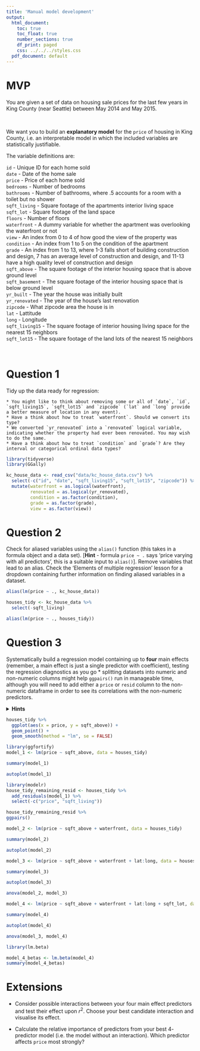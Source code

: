 ```yaml
---
title: 'Manual model development'
output:
  html_document:
    toc: true
    toc_float: true
    number_sections: true
    df_print: paged
    css: ../../../styles.css
  pdf_document: default
---
```



# MVP

You are given a set of data on housing sale prices for the last few years in King County (near Seattle) between May 2014 and May 2015.

<br>
<div class="emphasis">
We want you to build an **explanatory model** for the `price` of housing in King County, i.e. an interpretable model in which the included variables are statistically justifiable.

The variable definitions are:

`id` - Unique ID for each home sold  
`date` - Date of the home sale  
`price` - Price of each home sold  
`bedrooms` - Number of bedrooms  
`bathrooms` - Number of bathrooms, where .5 accounts for a room with a toilet but no shower  
`sqft_living` - Square footage of the apartments interior living space  
`sqft_lot` - Square footage of the land space  
`floors` - Number of floors  
`waterfront` - A dummy variable for whether the apartment was overlooking the waterfront or not  
`view` - An index from 0 to 4 of how good the view of the property was  
`condition` - An index from 1 to 5 on the condition of the apartment  
`grade` - An index from 1 to 13, where 1-3 falls short of building construction and design, 7 has an average level of construction and design, and 11-13 have a high quality level of construction and design  
`sqft_above` - The square footage of the interior housing space that is above ground level  
`sqft_basement` - The square footage of the interior housing space that is below ground level  
`yr_built` - The year the house was initially built  
`yr_renovated` - The year of the house’s last renovation  
`zipcode` - What zipcode area the house is in  
`lat` - Lattitude  
`long` - Longitude  
`sqft_living15` - The square footage of interior housing living space for the nearest 15 neighbors  
`sqft_lot15` - The square footage of the land lots of the nearest 15 neighbors  
</div>
<br>


# Question 1

Tidy up the data ready for regression:

    * You might like to think about removing some or all of `date`, `id`, `sqft_living15`, `sqft_lot15` and `zipcode` (`lat` and `long` provide a better measure of location in any event).
    * Have a think about how to treat `waterfront`. Should we convert its type?
    * We converted `yr_renovated` into a `renovated` logical variable, indicating whether the property had ever been renovated. You may wish to do the same.
    * Have a think about how to treat `condition` and `grade`? Are they interval or categorical ordinal data types?

```r
library(tidyverse)
library(GGally)

kc_house_data <- read_csv("data/kc_house_data.csv") %>% 
  select(-c("id", "date", "sqft_living15", "sqft_lot15", "zipcode")) %>% 
  mutate(waterfront = as.logical(waterfront),
         renovated = as.logical(yr_renovated),
         condition = as.factor(condition),
         grade = as.factor(grade),
         view = as.factor(view)) 
```



# Question 2

Check for aliased variables using the `alias()` function (this takes in a formula object and a data set). [**Hint** - formula `price ~ .` says 'price varying with all predictors', this is a suitable input to `alias()`]. Remove variables that lead to an alias. Check the 'Elements of multiple regression' lesson for a dropdown containing further information on finding aliased variables in a dataset.

```r
alias(lm(price ~ ., kc_house_data))
```

```r
houses_tidy <- kc_house_data %>% 
  select(-sqft_living)
```

```r
alias(lm(price ~ ., houses_tidy))
```


# Question 3

Systematically build a regression model containing up to **four** main effects (remember, a main effect is just a single predictor with coefficient), testing the regression diagnostics as you go
    * splitting datasets into numeric and non-numeric columns might help `ggpairs()` run in manageable time, although you will need to add either a `price` or `resid` column to the non-numeric dataframe in order to see its correlations with the non-numeric predictors.

<details>
<summary>**Hints**</summary>
```r
houses_tidy_numeric <- houses_tidy %>%
  select_if(is.numeric)

houses_tidy_nonnumeric <- houses_tidy %>%
  select_if(function(x) !is.numeric(x))

houses_tidy_nonnumeric$price <- houses_tidy$price

ggpairs(houses_tidy_numeric)
ggpairs(houses_tidy_nonnumeric)
```
and the same in subsequent rounds of predictor selection with the `resid` column.<br><br>
Remember, if you are not sure whether including a categorical predictor is statistically justified, run an `anova()` test passing in the models with- and without the categorical predictor and check the p-value of the test.
</details>

```r
houses_tidy %>%
  ggplot(aes(x = price, y = sqft_above)) +
  geom_point() +
  geom_smooth(method = "lm", se = FALSE)
```

```r
library(ggfortify)
model_1 <- lm(price ~ sqft_above, data = houses_tidy)

summary(model_1)

autoplot(model_1)
```

```r
library(modelr)
house_tidy_remaining_resid <- houses_tidy %>% 
  add_residuals(model_1) %>% 
  select(-c("price", "sqft_living"))

house_tidy_remaining_resid %>% 
ggpairs()
```

```r
model_2 <- lm(price ~ sqft_above + waterfront, data = houses_tidy)

summary(model_2)

autoplot(model_2)
```


```r
model_3 <- lm(price ~ sqft_above + waterfront + lat:long, data = houses_tidy)

summary(model_3)

autoplot(model_3)
```

```r
anova(model_2, model_3)
```


```r
model_4 <- lm(price ~ sqft_above + waterfront + lat:long + sqft_lot, data = houses_tidy)

summary(model_4)

autoplot(model_4)
```

```r
anova(model_3, model_4)
```

```r
library(lm.beta)
```

```r
model_4_betas <- lm.beta(model_4)
summary(model_4_betas)
```


# Extensions

* Consider possible interactions between your four main effect predictors and test their effect upon $r^2$. Choose your best candidate interaction and visualise its effect. 

* Calculate the relative importance of predictors from your best $4$-predictor model (i.e. the model without an interaction). Which predictor affects `price` most strongly?

